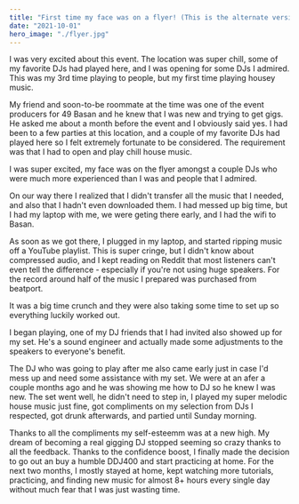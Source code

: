```yaml
---
title: "First time my face was on a flyer! (This is the alternate version)"
date: "2021-10-01"
hero_image: "./flyer.jpg"
---
```


I was very excited about this event. The location was super chill, some of my favorite DJs had played here, and I was opening for some DJs I admired. This was my 3rd time playing to people, but my first time playing housey music.

My friend and soon-to-be roommate at the time was one of the event producers for 49 Basan and he knew that I was new and trying to get gigs. He asked me about a month before the event and I obviously said yes. I had been to a few parties at this location, and a couple of my favorite DJs had played here so I felt extremely fortunate to be considered. The requirement was that I had to open and play chill house music.

I was super excited, my face was on the flyer amongst a couple DJs who were much more experienced than I was and people that I admired.

On our way there I realized that I didn't transfer all the music that I needed, and also that I hadn't even downloaded them. I had messed up big time, but I had my laptop with me, we were geting there early, and I had the wifi to Basan.

As soon as we got there, I plugged in my laptop, and started ripping music off a YouTube playlist. This is super cringe, but I didn't know about compressed audio, and I kept reading on Reddit that most listeners can't even tell the difference - especially if you're not using huge speakers. For the record around half of the music I prepared was purchased from beatport.

It was a big time crunch and they were also taking some time to set up so everything luckily worked out.

I began playing, one of my DJ friends that I had invited also showed up for my set. He's a sound engineer and actually made some adjustments to the speakers to everyone's benefit.

The DJ who was going to play after me also came early just in case I'd mess up and need some assistance with my set. We were at an afer a couple months ago and he was showing me how to DJ so he knew I was new. The set went well, he didn't need to step in, I played my super melodic house music just fine, got compliments on my selection from DJs I respected, got drunk afterwards, and partied until Sunday morning.

Thanks to all the compliments my self-esteemm was at a new high. My dream of becoming a real gigging DJ stopped seeming so crazy thanks to all the feedback. Thanks to the confidence boost, I finally made the decision to go out an buy a humble DDJ400 and start practicing at home. For the next two months, I mostly stayed at home, kept watching more tutorials, practicing, and finding new music for almost 8+ hours every single day without much fear that I was just wasting time.
